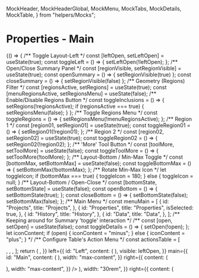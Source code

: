   MockHeader,
  MockHeaderGlobal,
  MockMenu,
  MockTabs,
  MockDetails,
  MockTable,
} from "helpers/Mocks";

<Meta
  title="Templates|Applications/Research/Property"
/>

# Properties - Main

<Preview withToolbar>
  <Story name="Main" parameters={{ chromatic: { disable: true } }}>
    {() => {
      /** Toggle Layout-Left */
      const [leftOpen, setLeftOpen] = useState(true);
      const toggleLeft = () => { setLeftOpen(!leftOpen); };
      /** Open/Close Summary Panel */
      const [regionVisible, setRegionVisible] = useState(true);
      const openSummary = () => { setRegionVisible(true) };
      const closeSummary = () => { setRegionVisible(false) };
      /** Geometry (Regions) Filter */
      const [regionsActive, setRegions] = useState(true);
      const [menuRegionsActive, setRegionsMenu] = useState(false);
      /** Enable/Disable Regions Button */
      const toggleInclusions = () => {
        setRegions(!regionsActive);
        if (regionsActive === true) {
          setRegionsMenu(false);
        }
      };
      /** Toggle Regions Menu */
      const toggleRegions = () => {
        setRegionsMenu(!menuRegionsActive);
      };
      /** Region 1 */
      const [region01, setRegion01] = useState(true);
      const toggleRegion01 = () => { setRegion01(!region01); };
      /** Region 2 */
      const [region02, setRegion02] = useState(true);
      const toggleRegion02 = () => { setRegion02(!region02); };
      /** 'More' Tool Button */
      const [toolMore, setToolMore] = useState(false);
      const toggleToolMore = () => { setToolMore(!toolMore); };
      /** Layout-Bottom / Min-Max Toggle */
      const [bottomMax, setBottomMax] = useState(false);
      const toggleBottomMax = () => { setBottomMax(!bottomMax); };
      /** Rotate Min-Max Icon */
      let toggleIcon;
      if (bottomMax === true) {
        toggleIcon = 180;
      } else {
        toggleIcon = null;
      }
      /** Layout-Bottom / Open-Close */
      const [bottomState, setBottomState] = useState(false);
      const openBottom = () => { setBottomState(true); };
      const closeBottom = () => {
        setBottomState(false);
        setBottomMax(false);
      };
      /** Main Menu */
      const menuMain = [
        {
          id: "Projects",
          title: "Projects",
        },
        {
          id: "Properties",
          title: "Properties",
          isSelected: true,
        },
        {
          id: "History",
          title: "History",
        },
        {
          id: "Data",
          title: "Data",
        },
      ];
      /** Keeping around for Summary 'toggle' interaction */
      /** const [open, setOpen] = useState(false);
      const toggleDetails = () => { setOpen(!open); };
      let iconContent;
      if (open) {
        iconContent = "minus";
      } else {
        iconContent = "plus";
      } */
      /** Configure Table's Action Menu */
      const actionsTable = [
        <Menu
          data={[
            { id: "Open", label: "Open" },
            { id: "Save", label: "Save" },
            { id: "Refresh", label: "Refresh" },
          ]}
          position="bottomLeft"
        >
          <Icon icon="options" />
        </Menu>,
        <Icon icon="up" rotation={toggleIcon} onClick={toggleBottomMax} />,
        <Icon icon="close" onClick={closeBottom} />,
      ];
      return (
        <Layout
          header={{
            id: "Header",
            content: <MockHeaderGlobal menuClick={toggleLeft} />,
          }}
          left={{
            id: "Left",
            content: (
              <MockMenu
                title="Research"
                data={menuMain}
              />
            ),
            visible: leftOpen,
          }}
          main={{
            id: "Main",
            content: (
              <Panel
                padding="0"
                header={(
                  <Card>
                    <CardSection padding="0" variant="light">
                      <Bar
                        padding="2x"
                        contentAlign="center"
                        left={{
                          content: (
                            <Text text="Properties" weight="bold" />
                          ),
                          width: "max-content",
                        }}
                        right={{
                          content: (
                            <Menu
                              data={[
                                { id: "a", label: "Action" },
                                { id: "b", label: "Action" },
                                { id: "c", label: "Action" },
                              ]}
                              position="bottomLeft"
                            >
                              <Icon icon="options" />
                            </Menu>
                          ),
                          width: "max-content",
                        }}
                      />
                    </CardSection>
                    <CardSection padding="0" isInverse2>
                      <Bar
                        padding="1x"
                        contentAlign="center"
                        left={{
                          content: (
                            <Search />
                          ),
                          width: "30rem",
                        }}
                        right={{
                          content: (
                            <Inline spacingX="0.5rem">
                              <Title text="309 Results" size="lg" weight="bold" />
                              <Button label="View List" isSolid onClick={openBottom} />
                            </Inline>
                          ),
                          width: "max-content",
                        }}
                      />
                    </CardSection>
                    <CardSection padding="0">
                      <Bar
                        contentAlign="center"
                        left={{
                          content: (
                            <Button id="filter" icon="filter" label="Filter" isPlain />
                          ),
                          width: "max-content",
                        }}
                        center={{
                          content: (
                            <Grid columns="auto 1fr" gap="4xl" align="center">
                              <Inline spacingX="0" spacingY="0.5rem">
                                <Checkbox
                                  id="include"
                                  label="Include"
                                  labelVisible={false}
                                  onChange={toggleInclusions}
                                  checked={regionsActive}
                                />
                                <Popper
                                  usePortal
                                  isFlex
                                  visible={menuRegionsActive}
                                  anchor={(
                                    <Button
                                      id="regions_list"
                                      label="Regions"
                                      count="2"
                                      isPlain
                                      onClick={toggleRegions}
                                      disabled={!regionsActive}
                                    />
                                  )}
                                >
                                  <Card
                                    padding="2x"
                                    shadow="2x"
                                    commands={[
                                      {
                                        id: "Command One",
                                        icon: "plus",
                                        label: "Create Region",
                                      },
                                    ]}
                                  >
                                    <Container maxHeight="16rem">
                                      <List isInteractive>
                                        <ListItem
                                          pre={{
                                            type: "checkbox", label: "Region 01", checked: region01, onClick: toggleRegion01,
                                          }}
                                          post={{ type: "icon", icon: "close" }}
                                        />
                                        <ListItem
                                          pre={{
                                            type: "checkbox", label: "Region 02", checked: region02, onClick: toggleRegion02,
                                          }}
                                          post={{ type: "icon", icon: "close" }}
                                        />
                                      </List>
                                    </Container>
                                  </Card>
                                </Popper>
                                <Tag label="Shopping Center" brand="brand1" icon="close" onClickIcon={() => { }} />
                                <Tag label="California" brand="brand1" icon="close" onClickIcon={() => { }} />
                                <Tag label="Expensive " brand="brand1" icon="close" onClickIcon={() => { }} />
                                <Tag label="EX: Boundary 1" brand="brand1" icon="close" onClickIcon={() => { }} />
                              </Inline>
                            </Grid>
                          ),
                          align: "left",
                        }}
                      />
                    </CardSection>
                  </Card>
                )}
              >
                <Template
                  id="Map Overlay"
                  template="B_05"
                  isOverlay
                  hasShadows
                  A={{
                    id: "A",
                    content: (
                      <Card padding="2x" shadow="2x">
                        <ButtonGroup columns="1">
                          <Button label="Measure" icon="measure" isPlain size="sm" alignCenter />
                          <Button label="Draw" icon="draw" isPlain size="sm" alignCenter />
                          <Button label="Layers" icon="layers" isPlain size="sm" alignCenter />
                          <Button label="Legend" icon="list" isPlain size="sm" alignCenter />
                          <Button label="View" icon="map" isPlain size="sm" alignCenter />
                          <Popper
                            usePortal
                            isFlex
                            visible={toolMore}
                            anchor={(
                              <Button label="More" icon="more" isPlain size="sm" alignCenter onClick={toggleToolMore} />
                            )}
                          >
                            <Card padding="4x" shadow="2x">
                              <Container maxHeight="12rem">
                                <Grid columns="1" gap="lg">
                                  <Command label="Measure" icon="measure" isPlain size="sm" onClick={toggleToolMore} />
                                  <Command label="Draw" icon="draw" isPlain size="sm" onClick={toggleToolMore} />
                                  <Command label="Layers" icon="layers" isPlain size="sm" onClick={toggleToolMore} />
                                  <Command label="Legend" icon="list" isPlain size="sm" onClick={toggleToolMore} />
                                  <Command label="View" icon="map" isPlain size="sm" onClick={toggleToolMore} />
                                </Grid>
                              </Container>
                            </Card>
                          </Popper>
                        </ButtonGroup>
                      </Card>
                    ),
                    padding: "0.25rem",
                  }}
                  B={{
                    content: (
                      <MockDetails
                        recordTitle="22902 Trabuco Rd, Mission Viejo, CA 92691"
                        actionClose={closeSummary}
                      />
                    ),
                    margin: "0.25rem",
                    visible: regionVisible,
                  }}
                />
                <Mapbox
                  center={[-117.6582, 33.5969]}
                  zoom={[17]}
                  mapClick={openSummary}
                />
              </Panel>
            ),
          }}
          bottom={{
            id: "Results List",
            content: (
              <MockTable actionsTable={actionsTable} />
            ),
            fullHeight: bottomMax,
            visible: bottomState,
          }}
        />
      );
    }}
  </Story>
</Preview>
